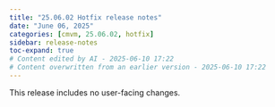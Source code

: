 ```yaml
---
title: "25.06.02 Hotfix release notes"
date: "June 06, 2025"
categories: [cmvm, 25.06.02, hotfix]
sidebar: release-notes
toc-expand: true
# Content edited by AI - 2025-06-10 17:22
# Content overwritten from an earlier version - 2025-06-10 17:22
---
```


This release includes no user-facing changes.

<!--- # Backend --->
<!--- Tag: [cmvm/25.06.02](https://github.com/validmind/backend/releases/tag/cmvm/25.06.02) --->
<!--- Compare API call: gh api repos/validmind/backend/compare/22537a3aeb40e042029f9968b13f52292f2f9144...22537a3aeb40e042029f9968b13f52292f2f9144 --->
<!-- No public PRs found for this release -->

<!--- # Frontend --->
<!--- Tag cmvm/25.06.02 not found in frontend repository --->
<!-- No tag found in this repository -->

<!--- # Agents --->
<!--- Tag cmvm/25.06.02 not found in agents repository --->
<!-- No tag found in this repository -->

<!--- # Installation --->
<!--- Tag cmvm/25.06.02 not found in installation repository --->
<!-- No tag found in this repository -->

<!--- # Documentation --->
<!--- Tag cmvm/25.06.02 not found in documentation repository --->
<!-- No tag found in this repository -->

<!--- # Validmind-library --->
<!--- Tag cmvm/25.06.02 not found in validmind-library repository --->
<!-- No tag found in this repository -->
